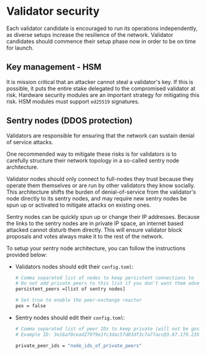 # Validator security

Each validator candidate is encouraged to run its operations independently, as diverse setups increase the resilience of the network. Validator candidates should commence their setup phase now in order to be on time for launch.

## Key management - HSM

It is mission critical that an attacker cannot steal a validator's key. If this is possible, it puts the entire stake delegated to the compromised validator at risk. Hardware security modules are an important strategy for mitigating this risk. HSM modules must support `ed25519` signatures.

## Sentry nodes (DDOS protection)

Validators are responsible for ensuring that the network can sustain denial of service attacks.

One recommended way to mitigate these risks is for validators is to carefully structure their network topology in a so-called sentry node architecture.

Validator nodes should only connect to full-nodes they trust because they operate them themselves or are run by other validators they know socially. This architecture shifts the burden of denial-of-service from the validator's node directly to its sentry nodes, and may require new sentry nodes be spun up or activated to mitigate attacks on existing ones.

Sentry nodes can be quickly spun up or change their IP addresses. Because the links to the sentry nodes are in private IP space, an internet based attacked cannot disturb them directly. This will ensure validator block proposals and votes always make it to the rest of the network.

To setup your sentry node architecture, you can follow the instructions provided below:

- Validators nodes should edit their `config.toml`:

    ```bash
    # Comma separated list of nodes to keep persistent connections to
    # Do not add private peers to this list if you don't want them advertised
    persistent_peers =[list of sentry nodes]

    # Set true to enable the peer-exchange reactor
    pex = false
    ```

- Sentry nodes should edit their `config.toml`:

    ```bash
    # Comma separated list of peer IDs to keep private (will not be gossiped to other peers)
    # Example ID: 3e16af0cead27979e1fc3dac57d03df3c7a77acc@3.87.179.235:26656

    private_peer_ids = "node_ids_of_private_peers"
    ```
